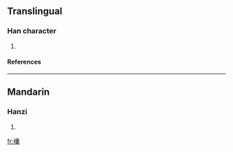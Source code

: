 ==Translingual==
===Han character===
{{Han char|rn=75|rad=木|as=22|sn=26|four=|canj=木十月女 (DJBV)}}
# {{defn|Han|sort=木22}}
====References====
{{Han ref|kx=0564.200|dkj=15977|dj=0953.270|hdz=21327.010|uh=6B1C|ud=27420}}

----
==Mandarin==
===Hanzi===
{{cmn-hanzi|pin=[[náng]] (nang2)|wg=nang<sup>2</sup>}}
# {{defn|Mandarin}}

[[fr:欜]]